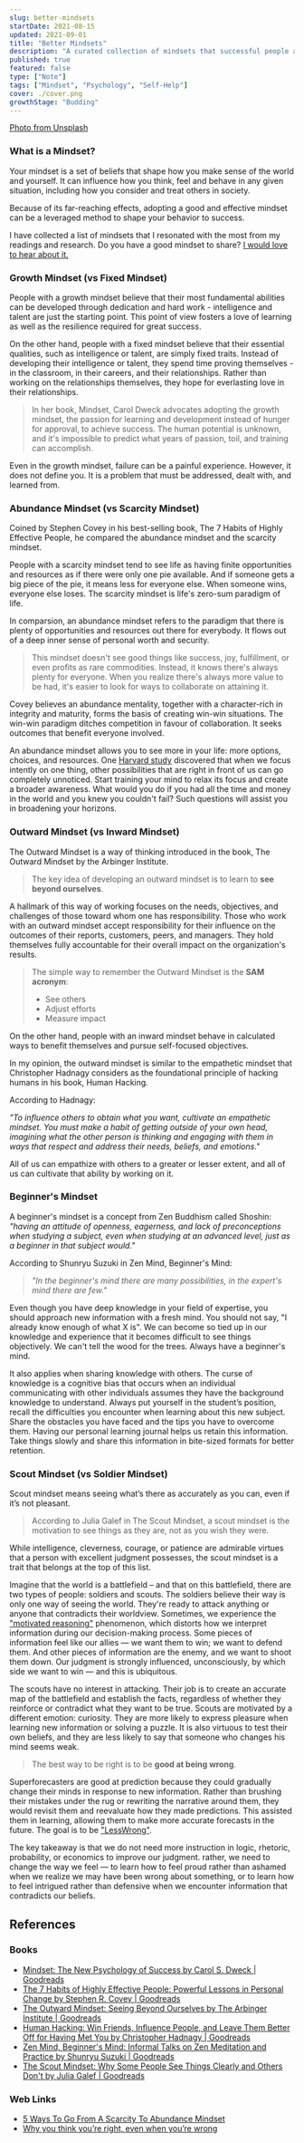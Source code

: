```yaml
---
slug: better-mindsets
startDate: 2021-08-15
updated: 2021-09-01
title: "Better Mindsets"
description: "A curated collection of mindsets that successful people adopt"
published: true
featured: false
type: ["Note"]
tags: ["Mindset", "Psychology", "Self-Help"]
cover: ./cover.png
growthStage: "Budding"
---
```


<BasicImage
  src="https://res.cloudinary.com/wtkw/image/upload/v1629731362/waltertengcom/garden/good-mindsets/cover_k7vkqw.png"
  alt="cover"
/>

[Photo from Unsplash](https://unsplash.com/photos/58Z17lnVS4U)

### What is a Mindset?

Your mindset is a set of beliefs that shape how you make sense of the world and yourself. It can influence how you think, feel and behave in any given situation, including how you consider and treat others in society.

Because of its far-reaching effects, adopting a good and effective mindset can be a leveraged method to shape your behavior to success.

I have collected a list of mindsets that I resonated with the most from my readings and research. Do you have a good mindset to share? <a href="https://twitter.com/intent/tweet?screen_name=davzoku" target="_blank">
I would love to hear about it.</a>

### Growth Mindset (vs Fixed Mindset)

People with a growth mindset believe that their most fundamental abilities can be developed through dedication and hard work - intelligence and talent are just the starting point. This point of view fosters a love of learning as well as the resilience required for great success.

On the other hand, people with a fixed mindset believe that their essential qualities, such as intelligence or talent, are simply fixed traits. Instead of developing their intelligence or talent, they spend time proving themselves - in the classroom, in their careers, and their relationships. Rather than working on the relationships themselves, they hope for everlasting love in their relationships.

> In her book, Mindset, Carol Dweck advocates adopting the growth mindset, the passion for learning and development instead of hunger for approval, to achieve success. The human potential is unknown, and it's impossible to predict what years of passion, toil, and training can accomplish.

Even in the growth mindset, failure can be a painful experience. However, it does not define you. It is a problem that must be addressed, dealt with, and learned from.

### Abundance Mindset (vs Scarcity Mindset)

Coined by Stephen Covey in his best-selling book, The 7 Habits of Highly Effective People, he compared the abundance mindset and the scarcity mindset.

People with a scarcity mindset tend to see life as having finite opportunities and resources as if there were only one pie available. And if someone gets a big piece of the pie, it means less for everyone else. When someone wins, everyone else loses. The scarcity mindset is life's zero-sum paradigm of life.

In comparsion, an abundance mindset refers to the paradigm that there is plenty of opportunities and resources out there for everybody. It flows out of a deep inner sense of personal worth and security.

> This mindset doesn't see good things like success, joy, fulfillment, or even profits as rare commodities. Instead, it knows there's always plenty for everyone. When you realize there's always more value to be had, it's easier to look for ways to collaborate on attaining it.

Covey believes an abundance mentality, together with a character-rich in integrity and maturity, forms the basis of creating win-win situations. The win-win paradigm ditches competition in favour of collaboration. It seeks outcomes that benefit everyone involved.

An abundance mindset allows you to see more in your life: more options, choices, and resources. One [Harvard study](http://www.theinvisiblegorilla.com/overview.html) discovered that when we focus intently on one thing, other possibilities that are right in front of us can go completely unnoticed. Start training your mind to relax its focus and create a broader awareness. What would you do if you had all the time and money in the world and you knew you couldn't fail? Such questions will assist you in broadening your horizons.

### Outward Mindset (vs Inward Mindset)

The Outward Mindset is a way of thinking introduced in the book, The Outward Mindset by the Arbinger Institute.

> The key idea of developing an outward mindset is to learn to **see beyond ourselves**.

A hallmark of this way of working focuses on the needs, objectives, and challenges of those toward whom one has responsibility. Those who work with an outward mindset accept responsibility for their influence on the outcomes of their reports, customers, peers, and managers. They hold themselves fully accountable for their overall impact on the organization's results.

> The simple way to remember the Outward Mindset is the **SAM acronym**:
>
> - See others
> - Adjust efforts
> - Measure impact

<BasicImage
  src="https://res.cloudinary.com/wtkw/image/upload/v1629878129/waltertengcom/garden/good-mindsets/outward-mindset_os65kl.jpg"
  alt="outward mindset"
/>

On the other hand, people with an inward mindset behave in calculated ways to benefit themselves and pursue self-focused objectives.

In my opinion, the outward mindset is similar to the empathetic mindset that Christopher Hadnagy considers as the foundational principle of hacking humans in his book, Human Hacking.

According to Hadnagy:

_"To influence others to obtain what you want, cultivate an empathetic mindset. You must make a habit of getting outside of your own head, imagining what the other person is thinking and engaging with them in ways that respect and address their needs, beliefs, and emotions."_

All of us can empathize with others to a greater or lesser extent, and all of us can cultivate that ability by working on it.

### Beginner's Mindset

A beginner's mindset is a concept from Zen Buddhism called Shoshin: _"having an attitude of openness, eagerness, and lack of preconceptions when studying a subject, even when studying at an advanced level, just as a beginner in that subject would."_

According to Shunryu Suzuki in Zen Mind, Beginner's Mind:

> _"In the beginner's mind there are many possibilities, in the expert's mind there are few."_

Even though you have deep knowledge in your field of expertise, you should approach new information with a fresh mind. You should not say, "I already know enough of what X is". We can become so tied up in our knowledge and experience that it becomes difficult to see things objectively. We can't tell the wood for the trees. Always have a beginner's mind.

It also applies when sharing knowledge with others. The curse of knowledge is a cognitive bias that occurs when an individual communicating with other individuals assumes they have the background knowledge to understand. Always put yourself in the student’s position, recall the difficulties you encounter when learning about this new subject. Share the obstacles you have faced and the tips you have to overcome them. Having our personal learning journal helps us retain this information. Take things slowly and share this information in bite-sized formats for better retention.

### Scout Mindset (vs Soldier Mindset)

Scout mindset means seeing what’s there as accurately as you can, even if it’s not pleasant.

> According to Julia Galef in The Scout Mindset, a scout mindset is the motivation to see things as they are, not as you wish they were.

While intelligence, cleverness, courage, or patience are admirable virtues that a person with excellent judgment possesses, the scout mindset is a trait that belongs at the top of this list.

Imagine that the world is a battlefield – and that on this battlefield, there are two types of people: soldiers and scouts. The soldiers believe their way is only one way of seeing the world. They're ready to attack anything or anyone that contradicts their worldview. Sometimes, we experience the ["motivated reasoning"](https://en.wikipedia.org/wiki/Motivated_reasoning) phenomenon, which distorts how we interpret information during our decision-making process. Some pieces of information feel like our allies — we want them to win; we want to defend them. And other pieces of information are the enemy, and we want to shoot them down. Our judgment is strongly influenced, unconsciously, by which side we want to win — and this is ubiquitous.

The scouts have no interest in attacking. Their job is to create an accurate map of the battlefield and establish the facts, regardless of whether they reinforce or contradict what they want to be true. Scouts are motivated by a different emotion: curiosity. They are more likely to express pleasure when learning new information or solving a puzzle. It is also virtuous to test their own beliefs, and they are less likely to say that someone who changes his mind seems weak.

> The best way to be right is to be **good at being wrong**.

Superforecasters are good at prediction because they could gradually change their minds in response to new information. Rather than brushing their mistakes under the rug or rewriting the narrative around them, they would revisit them and reevaluate how they made predictions. This assisted them in learning, allowing them to make more accurate forecasts in the future. The goal is to be ["LessWrong"](https://www.lesswrong.com/).

The key takeaway is that we do not need more instruction in logic, rhetoric, probability, or economics to improve our judgment. rather, we need to change the way we feel — to learn how to feel proud rather than ashamed when we realize we may have been wrong about something, or to learn how to feel intrigued rather than defensive when we encounter information that contradicts our beliefs.

## References

### Books

- [Mindset: The New Psychology of Success by Carol S. Dweck | Goodreads](https://www.goodreads.com/book/show/40745.Mindset)
- [The 7 Habits of Highly Effective People: Powerful Lessons in Personal Change by Stephen R. Covey | Goodreads](https://www.goodreads.com/book/show/36072.The_7_Habits_of_Highly_Effective_People)
- [The Outward Mindset: Seeing Beyond Ourselves by The Arbinger Institute | Goodreads](https://www.goodreads.com/book/show/27982992-the-outward-mindset)
- [Human Hacking: Win Friends, Influence People, and Leave Them Better Off for Having Met You by Christopher Hadnagy | Goodreads](https://www.goodreads.com/book/show/50622186-human-hacking)
- [Zen Mind, Beginner's Mind: Informal Talks on Zen Meditation and Practice by Shunryu Suzuki | Goodreads](https://www.goodreads.com/book/show/402843.Zen_Mind_Beginner_s_Mind)
- [The Scout Mindset: Why Some People See Things Clearly and Others Don't by Julia Galef | Goodreads](https://www.goodreads.com/book/show/42041926-the-scout-mindset)

### Web Links

- [5 Ways To Go From A Scarcity To Abundance Mindset](https://www.forbes.com/sites/carolinecastrillon/2020/07/12/5-ways-to-go-from-a-scarcity-to-abundance-mindset/)
- [Why you think you’re right, even when you’re wrong](https://ideas.ted.com/why-you-think-youre-right-even-when-youre-wrong/)
